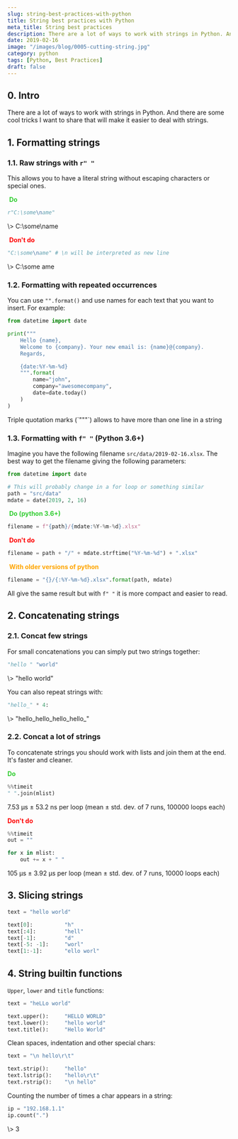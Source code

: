 ```yaml
---
slug: string-best-practices-with-python
title: String best practices with Python
meta_title: String best practices
description: There are a lot of ways to work with strings in Python. And there are some cool tricks I want to share that will make it easier to deal with strings.
date: 2019-02-16
image: "/images/blog/0005-cutting-string.jpg"
category: python
tags: [Python, Best Practices]
draft: false
---
```


## 0. Intro

There are a lot of ways to work with strings in Python. And there are some cool tricks I want to share that will make it easier to deal with strings.

## 1. Formatting strings

### 1.1. Raw strings with `r" "`

This allows you to have a literal string without escaping characters or special ones.

&nbsp;<b style="color:limegreen;">Do</b>

```python
r"C:\some\name"
```
<TerminalOutput color="green">
  \> C:\some\name
</TerminalOutput>

&nbsp;<b style="color:red;">Don't do</b>

```python
"C:\some\name" # \n will be interpreted as new line
```
<TerminalOutput color="red">
  \> C:\some
  ame
</TerminalOutput>

### 1.2. Formatting with repeated occurrences

You can use `"".format()` and use names for each text that you want to insert. For example:

```python
from datetime import date

print("""
    Hello {name},
    Welcome to {company}. Your new email is: {name}@{company}.
    Regards,

    {date:%Y-%m-%d}
    """.format(
        name="john",
        company="awesomecompany",
        date=date.today()
    )
)
```

<Notice type="info">
  Triple quotation marks (`"""`) allows to have more than one line in a string 
</Notice>

### 1.3. Formatting with `f" "` (Python 3.6+)

Imagine you have the following filename `src/data/2019-02-16.xlsx`. The best way to get the filename giving the following parameters:

```python
from datetime import date

# This will probably change in a for loop or something similar
path = "src/data"
mdate = date(2019, 2, 16)
```

&nbsp;<b style="color:limegreen;">Do (python 3.6+)</b>

```python
filename = f"{path}/{mdate:%Y-%m-%d}.xlsx"
```

&nbsp;<b style="color:red;">Don't do</b>

```python
filename = path + "/" + mdate.strftime("%Y-%m-%d") + ".xlsx"
```

&nbsp;<b style="color:orange;">With older versions of python</b>

```python
filename = "{}/{:%Y-%m-%d}.xlsx".format(path, mdate)
```

All give the same result but with `f" "` it is more compact and easier to read.

## 2. Concatenating strings

### 2.1. Concat few strings
For small concatenations you can simply put two strings together:

```python
"hello " "world"
```
<TerminalOutput>
  \> "hello world"
</TerminalOutput>

You can also repeat strings with:

```python
"hello_" * 4:
```
<TerminalOutput>
  \> "hello_hello_hello_hello_"
</TerminalOutput>

### 2.2. Concat a lot of strings

To concatenate strings you should work with lists and join them at the end. It's faster and cleaner.

<b style="color:limegreen;">Do</b>

```python
%%timeit
" ".join(mlist)
```
<TerminalOutput color="green">
  7.53 µs ± 53.2 ns per loop (mean ± std. dev. of 7 runs, 100000 loops each)
</TerminalOutput>

<b style="color:red;">Don't do</b>

```python
%%timeit
out = ""

for x in mlist:
    out += x + " "
```
<TerminalOutput color="red">
  105 µs ± 3.92 µs per loop (mean ± std. dev. of 7 runs, 10000 loops each)
</TerminalOutput>

## 3. Slicing strings

```python
text = "hello world"

text[0]:          "h"
text[:4]:         "hell"
text[-1]:         "d"
text[-5: -1]:     "worl"
text[1:-1]:       "ello worl"
```

## 4. String builtin functions

`Upper`, `lower` and `title` functions:

```python
text = "heLLo world"

text.upper():     "HELLO WORLD"
text.lower():     "hello world"
text.title():     "Hello World"
```

Clean spaces, indentation and other special chars:

```python
text = "\n hello\r\t"

text.strip():     "hello"
text.lstrip():    "hello\r\t"
text.rstrip():    "\n hello"
```

Counting the number of times a char appears in a string:

```python
ip = "192.168.1.1"
ip.count(".")
```
<TerminalOutput>
  \> 3
</TerminalOutput>
